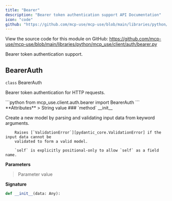 ```yaml
---
title: "Bearer"
description: "Bearer token authentication support API Documentation"
icon: "code"
github: "https://github.com/mcp-use/mcp-use/blob/main/libraries/python/mcp_use/client/auth/bearer.py"
---
```



<Callout type="info" title="Source Code">
View the source code for this module on GitHub: <a href='https://github.com/mcp-use/mcp-use/blob/main/libraries/python/mcp_use/client/auth/bearer.py' target='_blank' rel='noopener noreferrer'>https://github.com/mcp-use/mcp-use/blob/main/libraries/python/mcp_use/client/auth/bearer.py</a>
</Callout>

Bearer token authentication support.

## BearerAuth

<div>
<RandomGradientBackground className="rounded-lg p-4 w-full h-full rounded-full">
<div className="text-black">
<div className="text-black font-bold text-xl mb-2 mt-8"><code className="!text-black">class</code> BearerAuth</div>

Bearer token authentication for HTTP requests.

</div>
</RandomGradientBackground>
```python
from mcp_use.client.auth.bearer import BearerAuth
```

<Card type="info">
**Attributes**
>
<ParamField body="token" type="pydantic.types.SecretStr" required="True" >   String value </ParamField>

</Card>

<Card type="info">
### `method` __init__

Create a new model by parsing and validating input data from keyword arguments.

        Raises [`ValidationError`][pydantic_core.ValidationError] if the input data cannot be
        validated to form a valid model.

        `self` is explicitly positional-only to allow `self` as a field name.

**Parameters**
><ParamField body="data" type="Any" required="True" >   Parameter value </ParamField>

**Signature**
```python wrap
def __init__(data: Any):
```

</Card>
</div>

